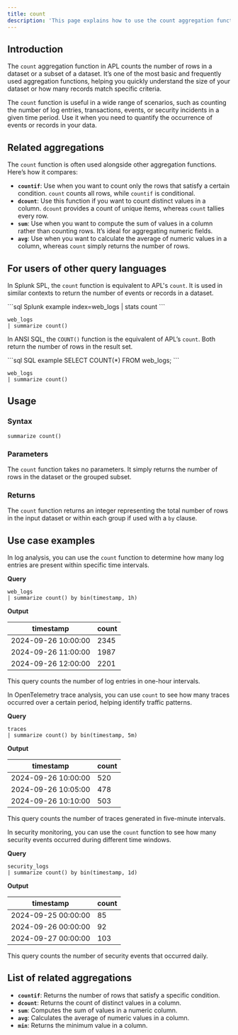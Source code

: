 ```yaml
---
title: count
description: 'This page explains how to use the count aggregation function in APL.'
---
```


## Introduction

The `count` aggregation function in APL counts the number of rows in a dataset or a subset of a dataset. It’s one of the most basic and frequently used aggregation functions, helping you quickly understand the size of your dataset or how many records match specific criteria.

The `count` function is useful in a wide range of scenarios, such as counting the number of log entries, transactions, events, or security incidents in a given time period. Use it when you need to quantify the occurrence of events or records in your data.

## Related aggregations

The `count` function is often used alongside other aggregation functions. Here’s how it compares:

- **`countif`**: Use when you want to count only the rows that satisfy a certain condition. `count` counts all rows, while `countif` is conditional.
- **`dcount`**: Use this function if you want to count distinct values in a column. `dcount` provides a count of unique items, whereas `count` tallies every row.
- **`sum`**: Use when you want to compute the sum of values in a column rather than counting rows. It’s ideal for aggregating numeric fields.
- **`avg`**: Use when you want to calculate the average of numeric values in a column, whereas `count` simply returns the number of rows.

## For users of other query languages

<AccordionGroup>
<Accordion title="Splunk SPL users">

In Splunk SPL, the `count` function is equivalent to APL's `count`. It is used in similar contexts to return the number of events or records in a dataset.

<CodeGroup>
```sql Splunk example
index=web_logs | stats count
```

```kusto APL equivalent
web_logs
| summarize count()
```
</CodeGroup>

</Accordion>
<Accordion title="ANSI SQL users">

In ANSI SQL, the `COUNT()` function is the equivalent of APL’s `count`. Both return the number of rows in the result set.

<CodeGroup>
```sql SQL example
SELECT COUNT(*) FROM web_logs;
```

```kusto APL equivalent
web_logs
| summarize count()
```
</CodeGroup>

</Accordion>
</AccordionGroup>

## Usage

### Syntax

```kusto
summarize count()
```

### Parameters

The `count` function takes no parameters. It simply returns the number of rows in the dataset or the grouped subset.

### Returns

The `count` function returns an integer representing the total number of rows in the input dataset or within each group if used with a `by` clause.

## Use case examples

<Tabs>
<Tab title="Log analysis">

In log analysis, you can use the `count` function to determine how many log entries are present within specific time intervals.

**Query**

```kusto
web_logs
| summarize count() by bin(timestamp, 1h)
```

**Output**

| timestamp           | count |
|---------------------|-------|
| 2024-09-26 10:00:00 | 2345  |
| 2024-09-26 11:00:00 | 1987  |
| 2024-09-26 12:00:00 | 2201  |

This query counts the number of log entries in one-hour intervals.

</Tab>
<Tab title="OpenTelemetry traces">

In OpenTelemetry trace analysis, you can use `count` to see how many traces occurred over a certain period, helping identify traffic patterns.

**Query**

```kusto
traces
| summarize count() by bin(timestamp, 5m)
```

**Output**

| timestamp           | count |
|---------------------|-------|
| 2024-09-26 10:00:00 | 520   |
| 2024-09-26 10:05:00 | 478   |
| 2024-09-26 10:10:00 | 503   |

This query counts the number of traces generated in five-minute intervals.

</Tab>
<Tab title="Security logs">

In security monitoring, you can use the `count` function to see how many security events occurred during different time windows.

**Query**

```kusto
security_logs
| summarize count() by bin(timestamp, 1d)
```

**Output**

| timestamp           | count |
|---------------------|-------|
| 2024-09-25 00:00:00 | 85    |
| 2024-09-26 00:00:00 | 92    |
| 2024-09-27 00:00:00 | 103   |

This query counts the number of security events that occurred daily.

</Tab>
</Tabs>

## List of related aggregations

- **`countif`**: Returns the number of rows that satisfy a specific condition.
- **`dcount`**: Returns the count of distinct values in a column.
- **`sum`**: Computes the sum of values in a numeric column.
- **`avg`**: Calculates the average of numeric values in a column.
- **`min`**: Returns the minimum value in a column.
